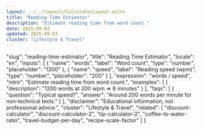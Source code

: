 ```yaml
---
layout: ../../layouts/CalculatorLayout.astro
title: "Reading Time Estimator"
description: "Estimate reading time from word count."
date: 2025-09-03
updated: 2025-09-03
cluster: "Lifestyle & Travel"
---
```


  "slug": "reading-time-estimator",
  "title": "Reading Time Estimator",
  "locale": "en",
  "inputs": [
    {
      "name": "words",
      "label": "Word count",
      "type": "number",
      "placeholder": "1200"
    },
    {
      "name": "speed",
      "label": "Reading speed (wpm)",
      "type": "number",
      "placeholder": "200"
    }
  ],
  "expression": "words / speed",
  "intro": "Estimate reading time from word count.",
  "examples": [
    {
      "description": "1200 words at 200 wpm ⇒ 6 minutes"
    }
  ],
  "faqs": [
    {
      "question": "Typical speed?",
      "answer": "Around 200 words per minute for non‑technical texts."
    }
  ],
  "disclaimer": "Educational information, not professional advice.",
  "cluster": "Lifestyle & Travel",
  "related": [
    "discount-calculator",
    "discount-calculator-2",
    "tip-calculator-2",
    "coffee-to-water-ratio",
    "travel-budget-per-day",
    "recipe-scale-factor"
  ]
}

<Calculator schema={schema} />

